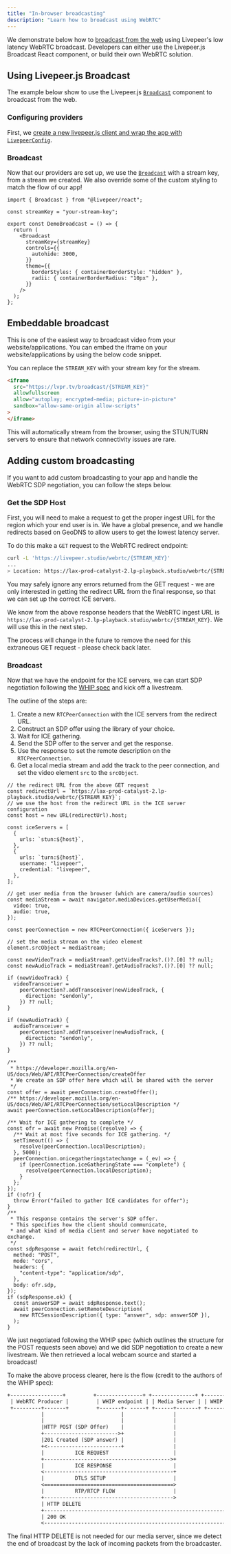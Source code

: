 ```yaml
---
title: "In-browser broadcasting"
description: "Learn how to broadcast using WebRTC"
---
```


We demonstrate below how to
[broadcast from the web](/developers/core-concepts/studio/in-browser-broadcast)
using Livepeer's low latency WebRTC broadcast. Developers can either use the
Livepeer.js Broadcast React component, or build their own WebRTC solution.

## Using Livepeer.js Broadcast

The example below show to use the Livepeer.js
[`Broadcast`](/sdks/livepeer-js/Broadcast) component to broadcast from the web.

### Configuring providers

First, we
[create a new livepeer.js client and wrap the app with `LivepeerConfig`](/sdks/livepeer-js/getting-started).

### Broadcast

Now that our providers are set up, we use the
[`Broadcast`](/sdks/livepeer-js/Broadcast) with a stream key, from a stream we
created. We also override some of the custom styling to match the flow of our
app!

```tsx Broadcast.tsx
import { Broadcast } from "@livepeer/react";

const streamKey = "your-stream-key";

export const DemoBroadcast = () => {
  return (
    <Broadcast
      streamKey={streamKey}
      controls={{
        autohide: 3000,
      }}
      theme={{
        borderStyles: { containerBorderStyle: "hidden" },
        radii: { containerBorderRadius: "10px" },
      }}
    />
  );
};
```

## Embeddable broadcast

This is one of the easiest way to broadcast video from your
website/applications. You can embed the iframe on your website/applications by
using the below code snippet.

You can replace the `STREAM_KEY` with your stream key for the stream.

```html
<iframe
  src="https://lvpr.tv/broadcast/{STREAM_KEY}"
  allowfullscreen
  allow="autoplay; encrypted-media; picture-in-picture"
  sandbox="allow-same-origin allow-scripts"
>
</iframe>
```

This will automatically stream from the browser, using the STUN/TURN servers to
ensure that network connectivity issues are rare.

## Adding custom broadcasting

If you want to add custom broadcasting to your app and handle the WebRTC SDP
negotiation, you can follow the steps below.

### Get the SDP Host

First, you will need to make a request to get the proper ingest URL for the
region which your end user is in. We have a global presence, and we handle
redirects based on GeoDNS to allow users to get the lowest latency server.

To do this make a `GET` request to the WebRTC redirect endpoint:

```bash
curl -L 'https://livepeer.studio/webrtc/{STREAM_KEY}'
...
> Location: https://lax-prod-catalyst-2.lp-playback.studio/webrtc/{STREAM_KEY}
```

<Warning>
  You may safely ignore any errors returned from the GET request - we are only
  interested in getting the redirect URL from the final response, so that we can
  set up the correct ICE servers.
</Warning>

We know from the above response headers that the WebRTC ingest URL is
`https://lax-prod-catalyst-2.lp-playback.studio/webrtc/{STREAM_KEY}`. We will
use this in the next step.

<Warning>
  The process will change in the future to remove the need for this extraneous
  GET request - please check back later.
</Warning>

### Broadcast

Now that we have the endpoint for the ICE servers, we can start SDP negotiation
following the
[WHIP spec](https://www.ietf.org/archive/id/draft-ietf-wish-whip-01.html) and
kick off a livestream.

The outline of the steps are:

1. Create a new `RTCPeerConnection` with the ICE servers from the redirect URL.
2. Construct an SDP offer using the library of your choice.
3. Wait for ICE gathering.
4. Send the SDP offer to the server and get the response.
5. Use the response to set the remote description on the `RTCPeerConnection`.
6. Get a local media stream and add the track to the peer connection, and set
   the video element `src` to the `srcObject`.

```tsx
// the redirect URL from the above GET request
const redirectUrl = `https://lax-prod-catalyst-2.lp-playback.studio/webrtc/{STREAM_KEY}`;
// we use the host from the redirect URL in the ICE server configuration
const host = new URL(redirectUrl).host;

const iceServers = [
  {
    urls: `stun:${host}`,
  },
  {
    urls: `turn:${host}`,
    username: "livepeer",
    credential: "livepeer",
  },
];

// get user media from the browser (which are camera/audio sources)
const mediaStream = await navigator.mediaDevices.getUserMedia({
  video: true,
  audio: true,
});

const peerConnection = new RTCPeerConnection({ iceServers });

// set the media stream on the video element
element.srcObject = mediaStream;

const newVideoTrack = mediaStream?.getVideoTracks?.()?.[0] ?? null;
const newAudioTrack = mediaStream?.getAudioTracks?.()?.[0] ?? null;

if (newVideoTrack) {
  videoTransceiver =
    peerConnection?.addTransceiver(newVideoTrack, {
      direction: "sendonly",
    }) ?? null;
}

if (newAudioTrack) {
  audioTransceiver =
    peerConnection?.addTransceiver(newAudioTrack, {
      direction: "sendonly",
    }) ?? null;
}

/**
 * https://developer.mozilla.org/en-US/docs/Web/API/RTCPeerConnection/createOffer
 * We create an SDP offer here which will be shared with the server
 */
const offer = await peerConnection.createOffer();
/** https://developer.mozilla.org/en-US/docs/Web/API/RTCPeerConnection/setLocalDescription */
await peerConnection.setLocalDescription(offer);

/** Wait for ICE gathering to complete */
const ofr = await new Promise((resolve) => {
  /** Wait at most five seconds for ICE gathering. */
  setTimeout(() => {
    resolve(peerConnection.localDescription);
  }, 5000);
  peerConnection.onicegatheringstatechange = (_ev) => {
    if (peerConnection.iceGatheringState === "complete") {
      resolve(peerConnection.localDescription);
    }
  };
});
if (!ofr) {
  throw Error("failed to gather ICE candidates for offer");
}
/**
 * This response contains the server's SDP offer.
 * This specifies how the client should communicate,
 * and what kind of media client and server have negotiated to exchange.
 */
const sdpResponse = await fetch(redirectUrl, {
  method: "POST",
  mode: "cors",
  headers: {
    "content-type": "application/sdp",
  },
  body: ofr.sdp,
});
if (sdpResponse.ok) {
  const answerSDP = await sdpResponse.text();
  await peerConnection.setRemoteDescription(
    new RTCSessionDescription({ type: "answer", sdp: answerSDP }),
  );
}
```

We just negotiated following the WHIP spec (which outlines the structure for the
POST requests seen above) and we did SDP negotiation to create a new livestream.
We then retrieved a local webcam source and started a broadcast!

To make the above process clearer, here is the flow (credit to the authors of
the WHIP spec):

```txt WHIP Outline
+-----------------+         +---------------+ +--------------+ +----------------+
 | WebRTC Producer |         | WHIP endpoint | | Media Server | | WHIP Resource  |
 +---------+-------+         +-------+- -----+ +------+-------+ +--------|-------+
           |                         |                |                  |
           |                         |                |                  |
           |HTTP POST (SDP Offer)    |                |                  |
           +------------------------>+                |                  |
           |201 Created (SDP answer) |                |                  |
           +<------------------------+                |                  |
           |          ICE REQUEST                     |                  |
           +----------------------------------------->+                  |
           |          ICE RESPONSE                    |                  |
           <------------------------------------------+                  |
           |          DTLS SETUP                      |                  |
           <==========================================>                  |
           |          RTP/RTCP FLOW                   |                  |
           +------------------------------------------>                  |
           | HTTP DELETE                                                 |
           +------------------------------------------------------------>+
           | 200 OK                                                      |
           <-------------------------------------------------------------x
```

The final HTTP DELETE is not needed for our media server, since we detect the
end of broadcast by the lack of incoming packets from the broadcaster.
